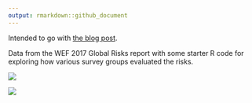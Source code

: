 ```yaml
---
output: rmarkdown::github_document
---
```


Intended to go with [the blog post](https://wp.me/p23idr-1gO).

Data from the WEF 2017 Global Risks report with some starter R code for exploring how
various survey groups evaluated the risks.

![](R/devils_in_the_davos_files/figure-html/zoom-1.png)

![](R/devils_in_the_davos_files/figure-html/macro_opp-1.png)

